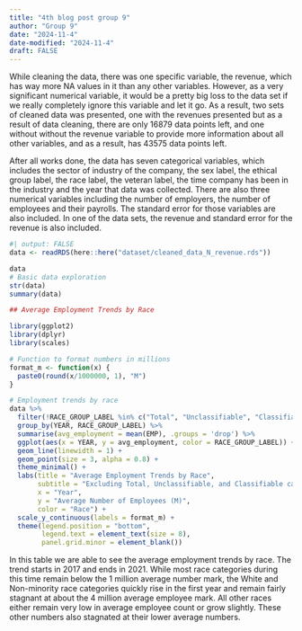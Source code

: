 ```yaml
---
title: "4th blog post group 9"
author: "Group 9"
date: "2024-11-4"
date-modified: "2024-11-4"
draft: FALSE
---
```


While cleaning the data, there was one specific variable, the revenue, which has way more NA values in it than any other variables. However, as a very significant numerical variable, it would be a pretty big loss to the data set if we really completely ignore this variable and let it go. As a result, two sets of cleaned data was presented, one with the revenues presented but as a result of data cleaning, there are only 16879 data points left, and one without without the revenue variable to provide more information about all other variables, and as a result, has 43575 data points left.

After all works done, the data has seven categorical variables, which includes the sector of industry of the company, the sex label, the ethical group label, the race label, the veteran label, the time company has been in the industry and the year that data was collected. There are also three numerical variables including the number of employers, the number of employees and their payrolls. The standard error for those variables are also included. In one of the data sets, the revenue and standard error for the revenue is also included.

```r
#| output: FALSE
data <- readRDS(here::here("dataset/cleaned_data_N_revenue.rds"))

data
# Basic data exploration
str(data)
summary(data)

## Average Employment Trends by Race

library(ggplot2)
library(dplyr)
library(scales)

# Function to format numbers in millions
format_m <- function(x) {
  paste0(round(x/1000000, 1), "M")
}
```
```r
# Employment trends by race
data %>%
  filter(!RACE_GROUP_LABEL %in% c("Total", "Unclassifiable", "Classifiable")) %>%
  group_by(YEAR, RACE_GROUP_LABEL) %>%
  summarise(avg_employment = mean(EMP), .groups = 'drop') %>%
  ggplot(aes(x = YEAR, y = avg_employment, color = RACE_GROUP_LABEL)) +
  geom_line(linewidth = 1) +
  geom_point(size = 3, alpha = 0.8) +
  theme_minimal() +
  labs(title = "Average Employment Trends by Race",
       subtitle = "Excluding Total, Unclassifiable, and Classifiable categories",
       x = "Year",
       y = "Average Number of Employees (M)",
       color = "Race") +
  scale_y_continuous(labels = format_m) +
  theme(legend.position = "bottom",
        legend.text = element_text(size = 8),
        panel.grid.minor = element_blank())
```
In this table we are able to see the average employment trends by race. The trend starts in 2017 and ends in 2021. While most race categories during this time remain below the 1 million average number mark, the White and Non-minority race categories quickly rise in the first year and remain fairly stagnant at about the 4 million average employee mark. All other races either remain very low in average employee count or grow slightly. These other numbers also stagnated at their lower average numbers. 

